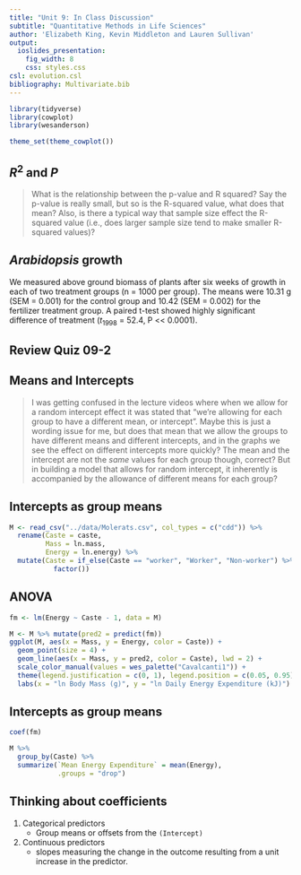 ```yaml
---
title: "Unit 9: In Class Discussion"
subtitle: "Quantitative Methods in Life Sciences"
author: 'Elizabeth King, Kevin Middleton and Lauren Sullivan'
output:
  ioslides_presentation:
    fig_width: 8
    css: styles.css
csl: evolution.csl
bibliography: Multivariate.bib
---
```


```r
library(tidyverse)
library(cowplot)
library(wesanderson)

theme_set(theme_cowplot())
```


## $R^2$ and $P$

> What is the relationship between the p-value and R squared? Say the p-value is really small, but so is the R-squared value, what does that mean? Also, is there a typical way that sample size effect the R-squared value (i.e., does larger sample size tend to make smaller R-squared values)?


## *Arabidopsis* growth

We measured above ground biomass of plants after six weeks of growth in each of two treatment groups (n = 1000 per group). The means were 10.31 g (SEM = 0.001) for the control group and 10.42 (SEM = 0.002) for the fertilizer treatment group. A paired t-test showed highly significant difference of treatment ($t_{1998}$ = 52.4, P << 0.0001).


## Review Quiz 09-2


## Means and Intercepts

> I was getting confused in the lecture videos where when we allow for a random intercept effect it was stated that "we're allowing for each group to have a different mean, or intercept".  Maybe this is just a wording issue for me, but does that mean that we allow the groups to have different means and different intercepts, and in the graphs we see the effect on different intercepts more quickly?  The mean and the intercept are not the *same* values for each group though, correct?  But in building a model that allows for random intercept, it inherently is accompanied by the allowance of different means for each group?


## Intercepts as group means

```r
M <- read_csv("../data/Molerats.csv", col_types = c("cdd")) %>% 
  rename(Caste = caste,
         Mass = ln.mass,
         Energy = ln.energy) %>% 
  mutate(Caste = if_else(Caste == "worker", "Worker", "Non-worker") %>% 
           factor())
```


## ANOVA

```r
fm <- lm(Energy ~ Caste - 1, data = M)
```

```r
M <- M %>% mutate(pred2 = predict(fm))
ggplot(M, aes(x = Mass, y = Energy, color = Caste)) +
  geom_point(size = 4) +
  geom_line(aes(x = Mass, y = pred2, color = Caste), lwd = 2) +
  scale_color_manual(values = wes_palette("Cavalcanti1")) +
  theme(legend.justification = c(0, 1), legend.position = c(0.05, 0.95)) +
  labs(x = "ln Body Mass (g)", y = "ln Daily Energy Expenditure (kJ)")
```


## Intercepts as group means

```r
coef(fm)

M %>% 
  group_by(Caste) %>% 
  summarize(`Mean Energy Expenditure` = mean(Energy),
            .groups = "drop")
```


## Thinking about coefficients

1. Categorical predictors
    - Group means or offsets from the `(Intercept)`
2. Continuous predictors
    - slopes measuring the change in the outcome resulting from a  unit increase in the predictor.
